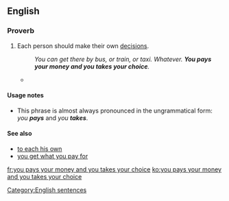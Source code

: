 ==English==

===Proverb===
{{head|en|proverb|head=[[you]] [[pays]] [[your]] [[money]] [[and]] [[you]] [[takes]] [[your]] [[choice]]}}

# Each person should make their own [[decisions]].
#: ''You can get there by bus, or train, or taxi. Whatever. '''You pays your money and you takes your choice'''.''
#* {{quote-journal|journal=Punch| page=17| https://books.google.com/books?id=tJNEAAAAcAAJ| year=1846| title=THE MINISTERIAL CRISIS.[cartoon]|passage=Showman. On your right you will perceive a Prime Minister a Bolishing of hisself. And over your left is another Prime Minister a Bolishing of the Corn-Laws.&nbsp;/ Master John Bull. But which is the Prime Minister?&nbsp;/  Showman. Which ever you please, my little dear. '''You pays your money, and you takes your choice.'''|pageurl=https://books.google.com/books?id=tJNEAAAAcAAJ&pg=PA17&dq=%22you+pays+your+money+and+you+takes+your+choice%22&hl=en&sa=X&ei=oOH1VLO8M4-p7AaesIAY&ved=0CGMQ6AEwDA#v=onepage&q=%22you%20pays%20your%20money%20and%20you%20takes%20your%20choice%22&f=false}}

====Usage notes====
* This phrase is almost always pronounced in the ungrammatical form: ''you '''pays''''' and ''you '''takes'''''.

====See also====
* [[to each his own]]
* [[you get what you pay for]]

[[Category:English sentences]]

[[fr:you pays your money and you takes your choice]]
[[ko:you pays your money and you takes your choice]]